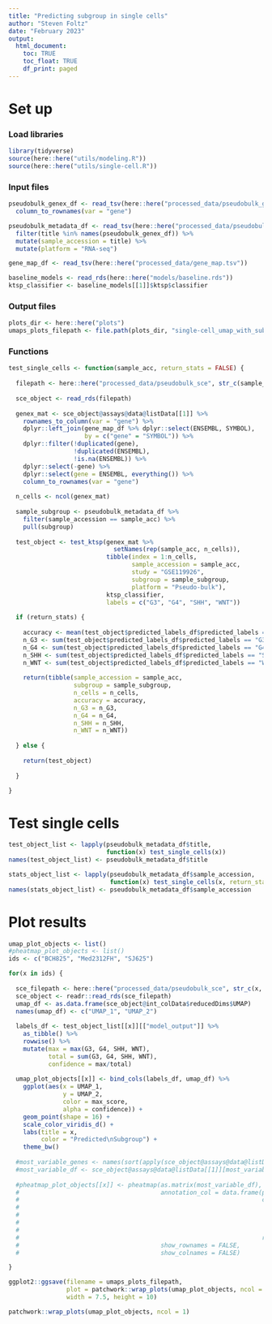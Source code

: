 ```yaml
---
title: "Predicting subgroup in single cells"
author: "Steven Foltz"
date: "February 2023"
output:
  html_document:
    toc: TRUE
    toc_float: TRUE
    df_print: paged
---
```


# Set up

### Load libraries 

```r

library(tidyverse)
source(here::here("utils/modeling.R"))
source(here::here("utils/single-cell.R"))

```

### Input files

```r

pseudobulk_genex_df <- read_tsv(here::here("processed_data/pseudobulk_genex.tsv")) %>%
  column_to_rownames(var = "gene")

pseudobulk_metadata_df <- read_tsv(here::here("processed_data/pseudobulk_metadata.tsv")) %>%
  filter(title %in% names(pseudobulk_genex_df)) %>%
  mutate(sample_accession = title) %>%
  mutate(platform = "RNA-seq")

gene_map_df <- read_tsv(here::here("processed_data/gene_map.tsv"))

baseline_models <- read_rds(here::here("models/baseline.rds"))
ktsp_classifier <- baseline_models[[1]]$ktsp$classifier

```

### Output files

```r
plots_dir <- here::here("plots")
umaps_plots_filepath <- file.path(plots_dir, "single-cell_umap_with_subgroup.pdf")

```

### Functions

```r

test_single_cells <- function(sample_acc, return_stats = FALSE) {
  
  filepath <- here::here("processed_data/pseudobulk_sce", str_c(sample_acc, "_sce.rds"))
  
  sce_object <- read_rds(filepath)
  
  genex_mat <- sce_object@assays@data@listData[[1]] %>%
    rownames_to_column(var = "gene") %>%
    dplyr::left_join(gene_map_df %>% dplyr::select(ENSEMBL, SYMBOL),
                     by = c("gene" = "SYMBOL")) %>%
    dplyr::filter(!duplicated(gene),
                  !duplicated(ENSEMBL),
                  !is.na(ENSEMBL)) %>%
    dplyr::select(-gene) %>%
    dplyr::select(gene = ENSEMBL, everything()) %>%
    column_to_rownames(var = "gene")
  
  n_cells <- ncol(genex_mat)
  
  sample_subgroup <- pseudobulk_metadata_df %>%
    filter(sample_accession == sample_acc) %>%
    pull(subgroup)
  
  test_object <- test_ktsp(genex_mat %>%
                             setNames(rep(sample_acc, n_cells)),
                           tibble(index = 1:n_cells,
                                  sample_accession = sample_acc,
                                  study = "GSE119926",
                                  subgroup = sample_subgroup,
                                  platform = "Pseudo-bulk"),
                           ktsp_classifier,
                           labels = c("G3", "G4", "SHH", "WNT"))
  
  if (return_stats) {
    
    accuracy <- mean(test_object$predicted_labels_df$predicted_labels == sample_subgroup)
    n_G3 <- sum(test_object$predicted_labels_df$predicted_labels == "G3")
    n_G4 <- sum(test_object$predicted_labels_df$predicted_labels == "G4")
    n_SHH <- sum(test_object$predicted_labels_df$predicted_labels == "SHH")
    n_WNT <- sum(test_object$predicted_labels_df$predicted_labels == "WNT")
    
    return(tibble(sample_accession = sample_acc,
                  subgroup = sample_subgroup,
                  n_cells = n_cells,
                  accuracy = accuracy,
                  n_G3 = n_G3,
                  n_G4 = n_G4,
                  n_SHH = n_SHH,
                  n_WNT = n_WNT))
    
  } else {
    
    return(test_object)
    
  }

}

```


# Test single cells

```r

test_object_list <- lapply(pseudobulk_metadata_df$title,
                           function(x) test_single_cells(x))
names(test_object_list) <- pseudobulk_metadata_df$title

stats_object_list <- lapply(pseudobulk_metadata_df$sample_accession,
                            function(x) test_single_cells(x, return_stats = TRUE))
names(stats_object_list) <- pseudobulk_metadata_df$sample_accession

```

# Plot results

```r

umap_plot_objects <- list()
#pheatmap_plot_objects <- list()
ids <- c("BCH825", "Med2312FH", "SJ625")

for(x in ids) {
  
  sce_filepath <- here::here("processed_data/pseudobulk_sce", str_c(x, "_sce.rds"))
  sce_object <- readr::read_rds(sce_filepath)
  umap_df <- as.data.frame(sce_object@int_colData$reducedDims$UMAP)
  names(umap_df) <- c("UMAP_1", "UMAP_2")
  
  labels_df <- test_object_list[[x]][["model_output"]] %>%
    as_tibble() %>%
    rowwise() %>%
    mutate(max = max(G3, G4, SHH, WNT),
           total = sum(G3, G4, SHH, WNT),
           confidence = max/total)
  
  umap_plot_objects[[x]] <- bind_cols(labels_df, umap_df) %>%
    ggplot(aes(x = UMAP_1,
               y = UMAP_2,
               color = max_score,
               alpha = confidence)) +
    geom_point(shape = 16) +
    scale_color_viridis_d() +
    labs(title = x,
         color = "Predicted\nSubgroup") +
    theme_bw()
  
  #most_variable_genes <- names(sort(apply(sce_object@assays@data@listData[[1]], 1, sd), decreasing = TRUE)[1:100])
  #most_variable_df <- sce_object@assays@data@listData[[1]][most_variable_genes,]
  
  #pheatmap_plot_objects[[x]] <- pheatmap(as.matrix(most_variable_df),
  #                                       annotation_col = data.frame(prediction = test_object_list[[sample_acc]]$model_output$max_score,
  #                                                                   confidence = test_object_list[[sample_acc]]$model_output %>%
  #                                                                     as_tibble() %>%
  #                                                                     rowwise() %>%
  #                                                                     mutate(max_confidence = max(G3, G4, SHH, WNT)/sum(G3, G4, SHH, WNT)) %>%
  #                                                                     pull(max_confidence),
  #                                                                   row.names = colnames(most_variable_df)),
  #                                       show_rownames = FALSE,
  #                                       show_colnames = FALSE)

}

ggplot2::ggsave(filename = umaps_plots_filepath,
                plot = patchwork::wrap_plots(umap_plot_objects, ncol = 1),
                width = 7.5, height = 10)

patchwork::wrap_plots(umap_plot_objects, ncol = 1)

```